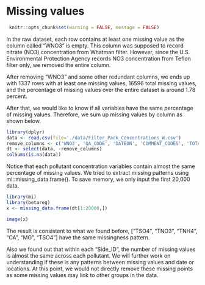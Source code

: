 # Missing values

```r
 knitr::opts_chunk$set(warning = FALSE, message = FALSE)
```

In the raw dataset, each row contains at least one missing value as the column called “WNO3” is empty. This column was supposed to record nitrate (NO3) concentration from Whatman filter. However, since the U.S. Environmental Protection Agency records NO3 concentration from Teflon filter only, we removed the entire column. 

After removing “WNO3” and some other redundant columns, we ends up with 1337 rows with at least one missing values, 16596 total missing values, and the percentage of missing values over the entire dataset is around 1.78 percent. 

After that, we would like to know if all variables have the same percentage of missing values. Therefore, we sum up missing values by column as shown below. 

```r
library(dplyr)
data <- read.csv(file='./data/Filter_Pack_Concentrations_W.csv')
remove_columns <- c('WNO3', 'QA_CODE', 'DATEON', 'COMMENT_CODES', 'TOTAL_NO3', 'UPDATE_DATE')
dt <- select(data, -remove_columns)
colSums(is.na(data))
```

Notice that each pollutant concentration variables contain almost the same percentage of missing values. We tried to extract missing patterns using mi::missing_data.frame(). To save memory, we only input the first 20,000 data. 
```r
library(mi)
library(betareg)
x <- missing_data.frame(dt[1:20000,])
```

```r
image(x)
```

The result is consistent to what we found before, ["TSO4", "TNO3", "TNH4", "CA", "MG", "TSO4"] have the same missingness pattern. 

Also we found out that within each "Side_ID", the number of missing values is almost the same across each pollutant. We will further work on understanding if these is any patterns between missing values and date or locations. At this point, we would not directly remove these missing points as some missing values may link to other groups in the data. 
